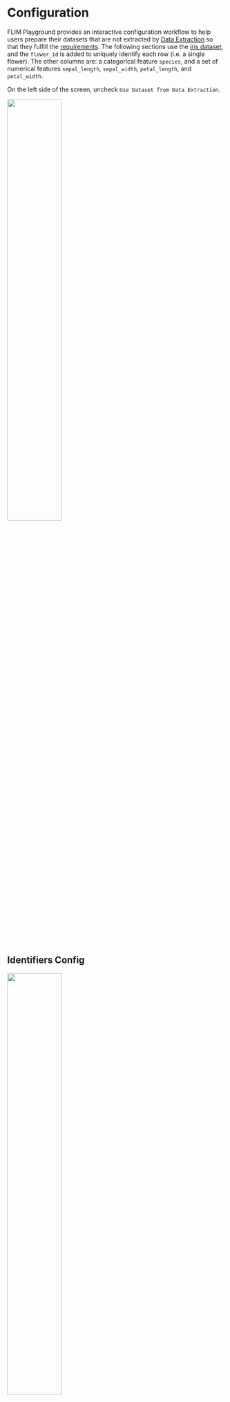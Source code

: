 # Configuration {#sec-data-analysis-config}
FLIM Playground provides an interactive configuration workflow to help users prepare their datasets that are not extracted by [Data Extraction](#sec-data-extraction) so that they fulfill the [requirements](data_analysis.qmd#requirements). The following sections use the [iris dataset](https://gist.githubusercontent.com/curran/a08a1080b88344b0c8a7/raw/0e7a9b0a5d22642a06d3d5b9bcbad9890c8ee534/iris.csv), and the `flower_id` is added to uniquely identify each row (i.e. a single flower). The other columns are: a categorical feature `species`, and a set of numerical features `sepal_length`, `sepal_width`, `petal_length`, and `petal_width`.

On the left side of the screen, uncheck `Use Dataset from Data Extraction`.

![](analysis_ui_shots/data_extraction_uncheck.png){width=50% fig-align=center}

## Identifiers Config

![](analysis_ui_shots/config_id.png){#id-config width=50% fig-align=center}

The dataset needs to have a unique identifier column to identify each row. In this case, `flower_id` is the unique identifier column. This dataset does not have a field of view column, so we leave it blank.  

## Categorical Feature Config

Add categorical columns you want FLIM Playground to recognize here. Those columns are converted to strings internally.

![](analysis_ui_shots/config_cat.png){width=20%}

The default categorical feature list does not include `species`, so we add it manually. 

## Numerical Feature Config

![](analysis_ui_shots/config_num.png){width=70%}

Users can copy the numerical features from Excel or any text editor that opens their csv files. The features can be separated by `,`, `;`, or whitespaces including newlines. 

After hitting the `ctrl/cmd + enter` key, the numerical features are parsed and added to `Available Features`. Users can add/delete groups and drag features from the `Available Features` to groups just created. Any ungrouped features are added to a group called `Uncategorized Features`.

### Example

![](analysis_ui_shots/config_num_group.png){width=90% fig-align=center}

## Save
After users finish the configuration and click the `Save Configuration` button, FLIM Playground saves the configuration for processing current and future datasets.

## Reset
Users can reset the configuration to the default settings, which are configured in the [configuration step](#sec-data-extraction-config) in the Data Extraction module.
